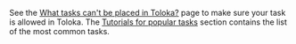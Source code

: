 <Cut title="Is my task suitable for Toloka?">

See the [What tasks can't be placed in Toloka?](/docs/guide/unwanted) page to make sure your task is
allowed in Toloka. The [Tutorials for popular tasks](/docs/tutorials/usecases) section contains the list of the most common tasks.

</Cut>
